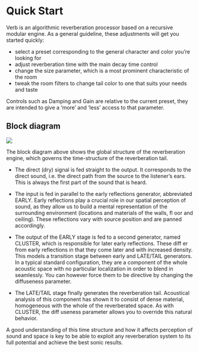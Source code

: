 # Quick Start

Verb is an algorithmic reverberation processor based on a recursive modular engine.
As a general guideline, these adjustments will get you started quickly:

- select a preset corresponding to the general character and color you’re looking for
- adjust reverberation time with the main decay time control
- change the size parameter, which is a most prominent characteristic of the room
- tweak the room filters to change tail color to one that suits your needs and taste

Controls such as Damping and Gain are relative to the current preset, they are intended to give a ‘more’ and ‘less’ access to
that parameter.

## Block diagram

![](https://flux-shared.s3.amazonaws.com/doc_images/Plugins/ircam-verb-session/verb_session_02.png)

The block diagram above shows the global structure of the reverberation engine, which governs the time-structure of the
reverberation tail.

- The direct (dry) signal is fed straight to the output. It corresponds to the direct sound, i.e. the direct path from the source to
the listener’s ears. This is always the first part of the sound that is heard.

- The input is fed in parallel to the early reflections generator, abbreviated EARLY. Early reflections play a crucial role in our
spatial perception of sound, as they allow us to build a mental representation of the surrounding environment (locations
and materials of the walls, fl oor and ceiling). These reflections vary with source position and are panned accordingly.

- The output of the EARLY stage is fed to a second generator, named CLUSTER, which is responsible for later early 
reflections. These diff er from early reflections in that they come later and with increased density. This models a transition stage
between early and LATE/TAIL generators. In a typical standard configuration, they are a component of the whole acoustic
space with no particular localization in order to blend in seamlessly. You can however force them to be directive by 
changing the diffuseness parameter.

- The LATE/TAIL stage finally generates the reverberation tail. Acoustical analysis of this component has shown it to consist
of dense material, homogeneous with the whole of the reverberated space. As with CLUSTER, the diff useness parameter
allows you to override this natural behavior.

A good understanding of this time structure and how it affects perception of sound and space is key to be able to exploit
any reverberation system to its full potential and achieve the best sonic results.

